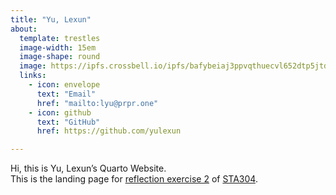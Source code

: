 ```yaml
---
title: "Yu, Lexun"
about:
  template: trestles
  image-width: 15em
  image-shape: round
  image: https://ipfs.crossbell.io/ipfs/bafybeiaj3ppvqthuecvl652dtp5jtdmjrgb4d34hogwszlukscir473n2a?img-quality=75&img-format=auto&img-onerror=redirect&img-width=384
  links:
    - icon: envelope
      text: "Email"
      href: "mailto:lyu@prpr.one"
    - icon: github
      text: "GitHub"
      href: https://github.com/yulexun

---
```


Hi, this is Yu, Lexun's Quarto Website. \
This is the landing page for [reflection exercise 2](https://q.utoronto.ca/courses/351835/assignments/1363791#submit) of [STA304](https://artsci.calendar.utoronto.ca/course/sta304h1).

